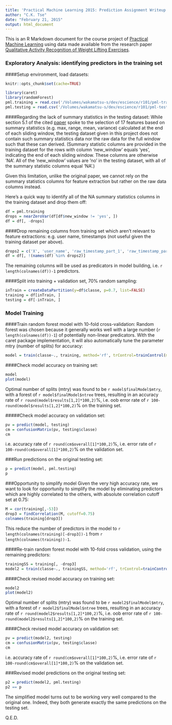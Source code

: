 ```yaml
---
title: 'Practical Machine Learning 2015: Prediction Assignment Writeup'
author: "C.K. Tse"
date: "February 21, 2015"
output: html_document
---
```


This is an R Markdown document for the course project of [Practical Machine Learning](https://class.coursera.org/predmachlearn-011/human_grading/view/courses/973546/assessments/4/submissions) using data made available from the research paper [Qualitative Activity Recognition of Weight Lifting Exercises](http://groupware.les.inf.puc-rio.br/public/papers/2013.Velloso.QAR-WLE.pdf).

### Exploratory Analysis: identifying predictors in the training set

####Setup environment, load datasets:
```r
knitr::opts_chunk$set(cache=TRUE)
```
```r
library(caret)
library(randomForest)
pml.training = read.csv('/Volumes/wakamatsu-s/dev/escience/r101/pml-training.csv')
pml.testing = read.csv('/Volumes/wakamatsu-s/dev/escience/r101/pml-testing.csv')
```

####Regarding the lack of summary statistics in the testing dataset:
While section 5.1 of the cited [paper](http://groupware.les.inf.puc-rio.br/public/papers/2013.Velloso.QAR-WLE.pdf) spoke to the selection of 17 features based on summary statistics 
(e.g. max, range, mean, variance) calculated at the end of each sliding window, the testing dataset given 
in this project does not contain such summary statistics data nor the raw data for the full window such that 
these can derived. (Summary statistic columns are provided in the training dataset for the rows with column 
‘new_window’ equals ‘yes’, indicating the end of each sliding window. These columns are otherwise ’NA’. All 
of the ’new_window’ values are ’no’ in the testing dataset, with all of the summary statistic columns equal ‘NA’.)

Given this limitation, unlike the original paper, we cannot rely on the summary statistics columns for feature 
extraction but rather on the raw data columns instead.

Here's a quick way to identify all of the NA summary statistics columns in the training dataset and drop them off:
```r
df = pml.training
drops = nearZeroVar(df[df$new_window != 'yes', ])
df = df[, -drops]
```

####Drop remaining columns from training set which aren't relevant to feature extractions:
e.g. user name, timestamps (not useful given the training dataset per above).  
```r
drops2 = c('X', 'user_name', 'raw_timestamp_part_1', 'raw_timestamp_part_2', 'cvtd_timestamp', 'num_window')
df = df[, !(names(df) %in% drops2)]
```
The remaining columns will be used as predicators in model building, i.e.  `r length(colnames(df))-1` predictors.

####Split into training + validation set, 70% random sampling:
```r
inTrain = createDataPartition(y=df$classe, p=0.7, list=FALSE)
training = df[inTrain, ]
testing = df[-inTrain, ]
```

### Model Training
####Train random forest model with 10-fold cross-validation:
Random forest was chosen because it generally works well with a large number (`r length(colnames(df))-1`) of potentially non-linear predicators. With the caret package implementation, it will also automatically tune the parameter mtry (number of splits) for accuracy:
```r
model = train(classe~., training, method='rf', trControl=trainControl(method="cv", number=10), allowParallel=TRUE)
```

####Check model accuracy on training set:
```r
model
plot(model)
```

Optimal number of splits (mtry) was found to be `r model$finalModel$mtry`, with a forest of `r model$finalModel$ntree` trees, resulting in an accuracy rate of `r round(model$results[1,2]*100,2)`%, i.e. oob error rate of `r 100-round(model$results[1,2]*100,2)`% on the training set.

#####Check model accuracy on validation set:
```r
pv = predict(model, testing)
cm = confusionMatrix(pv, testing$classe)
cm
```

i.e. accuracy rate of `r round(cm$overall[1]*100,2)`%, i.e. error rate of `r 100-round(cm$overall[1]*100,2)`% on the validation set.

###Run predictions on the original testing set:
```r
p = predict(model, pml.testing)
p
```

###Opportunity to simplify model
Given the very high accuracy rate, we want to look for opportunity to simplify the model by eliminating predictors which are highly correlated to the others, with absolute correlation cutoff set at 0.75:
```r
M = cor(training[,-53])
drop3 = findCorrelation(M, cutoff=0.75)
colnames(training[drop3])
```

This reduce the number of predictors in the model to `r length(colnames(training)[-drop3])-1` from `r length(colnames(training))-1`.

####Re-train random forest model with 10-fold cross validation, using the remaining predictors:
```r
trainingSS = training[, -drop3]
model2 = train(classe~., trainingSS, method='rf', trControl=trainControl(method="cv", number=10), allowParallel=TRUE)
```

####Check revised model accuracy on training set:
```r
model2
plot(model2)
```

Optimal number of splits (mtry) was found to be `r model2$finalModel$mtry`, with a forest of `r model2$finalModel$ntree` trees, resulting in an accuracy rate of `r round(model2$results[1,2]*100,2)`%, i.e. oob error rate of `r 100-round(model2$results[1,2]*100,2)`% on the training set.

####Check revised model accuracy on validation set:
```r
pv = predict(model2, testing)
cm = confusionMatrix(pv, testing$classe)
cm
```

i.e. accuracy rate of `r round(cm$overall[1]*100,2)`%, i.e. error rate of `r 100-round(cm$overall[1]*100,2)`% on the validation set.

###Revised model predictions on the original testing set:
```r
p2 = predict(model2, pml.testing)
p2 == p
```

The simplified model turns out to be working very well compared to the original one. Indeed, they both generate exactly the same predictions on the testing set.

Q.E.D.
